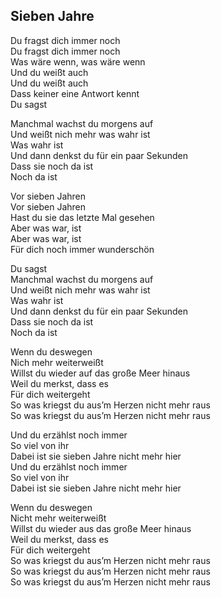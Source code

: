 ## Sieben Jahre

Du fragst dich immer noch  
Du fragst dich immer noch  
Was wäre wenn, was wäre wenn  
Und du weißt auch  
Und du weißt auch  
Dass keiner eine Antwort kennt  
Du sagst  
  
Manchmal wachst du morgens auf  
Und weißt nich mehr was wahr ist  
Was wahr ist  
Und dann denkst du für ein paar Sekunden  
Dass sie noch da ist  
Noch da ist  
  
Vor sieben Jahren  
Vor sieben Jahren  
Hast du sie das letzte Mal gesehen  
Aber was war, ist  
Aber was war, ist  
Für dich noch immer wunderschön  
  
  
  
  
Du sagst  
Manchmal wachst du morgens auf  
Und weißt nich mehr was wahr ist  
Was wahr ist  
Und dann denkst du für ein paar Sekunden  
Dass sie noch da ist  
Noch da ist  
  
Wenn du deswegen  
Nich mehr weiterweißt  
Willst du wieder auf das große Meer hinaus  
Weil du merkst, dass es  
Für dich weitergeht  
So was kriegst du aus'm Herzen nicht mehr raus  
So was kriegst du aus'm Herzen nicht mehr raus  
  
Und du erzählst noch immer  
So viel von ihr  
Dabei ist sie sieben Jahre nicht mehr hier  
Und du erzählst noch immer  
So viel von ihr  
Dabei ist sie sieben Jahre nicht mehr hier  
  
Wenn du deswegen  
Nicht mehr weiterweißt  
Willst du wieder aus das große Meer hinaus  
Weil du merkst, dass es  
Für dich weitergeht  
So was kriegst du aus'm Herzen nicht mehr raus  
So was kriegst du aus'm Herzen nicht mehr raus  
So was kriegst du aus'm Herzen nicht mehr raus
